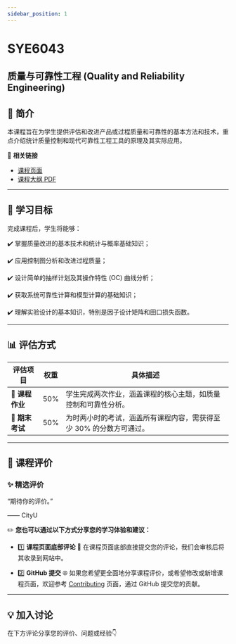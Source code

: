 ```yaml
---
sidebar_position: 1
---
```


# SYE6043
## 质量与可靠性工程 (Quality and Reliability Engineering)

## **📘 简介**
本课程旨在为学生提供评估和改进产品或过程质量和可靠性的基本方法和技术，重点介绍统计质量控制和现代可靠性工程工具的原理及其实际应用。

🔗 **相关链接**
- [课程页面](https://www.cityu.edu.hk/catalogue/pg/202425/course/SYE6043.htm)
- [课程大纲 PDF](https://www.cityu.edu.hk/catalogue/pg/202425/course/SYE6043.pdf)

---

## **🎯 学习目标**

完成课程后，学生将能够：

✔️ 掌握质量改进的基本技术和统计与概率基础知识；

✔️ 应用控制图分析和改进过程质量；

✔️ 设计简单的抽样计划及其操作特性 (OC) 曲线分析；

✔️ 获取系统可靠性计算和模型计算的基础知识；

✔️ 理解实验设计的基本知识，特别是因子设计矩阵和田口损失函数。

---

## **📊 评估方式**

| **评估项目**           | **权重** | **具体描述**                                                                                       |
|-----------------------|---------|---------------------------------------------------------------------------------------------------|
| **📂 课程作业**         | 50%      | 学生完成两次作业，涵盖课程的核心主题，如质量控制和可靠性分析。                                           |
| **📝 期末考试**         | 50%      | 为时两小时的考试，涵盖所有课程内容，需获得至少 30% 的分数方可通过。                                          |

---

## **💬 课程评价**

### ✨ **精选评价**
<div className={commentStyles.commentBox}>
    <p className={commentStyles.commentText}>
        “期待你的评价。”
    </p>
    <p className={commentStyles.commentAuthor}>—— CityU</p>
</div>

✏️ **您也可以通过以下方式分享您的学习体验和建议：**

- 1️⃣ **课程页面底部评论**
💬 在课程页面底部直接提交您的评论，我们会审核后将其收录到网站中。

- 2️⃣ **GitHub 提交**
🌐 如果您希望更全面地分享课程评价，或希望修改或新增课程页面，欢迎参考 [Contributing](https://penjc.github.io/cityU-navigator/contributing) 页面，通过 GitHub 提交您的贡献。

---

## **💡 加入讨论**

在下方评论分享您的评价、问题或经验👇
<Utterances />